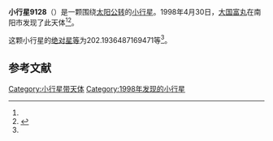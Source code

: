 {{Infobox planet
| bgcolour = #FFFFC0
| name = 9128 Takatumuzi
| symbol = 
| image = 
| caption = 
| discovery = yes
| discovery_ref = 
| discoverer = [[大国富丸|大国富丸]]
| discovery_site = [[南阳市|南阳市]] 
| discovered = 1998年4月30日
| designations = yes
| mp_name = 
| named_after = 
| alt_names = 1998 HQ52/ 1979 WO1 / 1982 QB3 / 1984 BG2 / 1997 CK28
| mp_category = [[主带小行星|主带小行星]]
| orbit_ref = <ref name="a">[http://ssd.jpl.nasa.gov/sbdb.cgi?sstr=9128 9128 Takatumuzi] {{Wayback|url=http://ssd.jpl.nasa.gov/sbdb.cgi?sstr=9128 |date=20201124034520 }}，小行星數據庫瀏覽器（JPL Small-Body Database Browser）－[[美国国家航空航天局|美国国家航空航天局]]喷气推进实验室</ref>
| epoch = 2456400.5 (2013年4月18日更新)
| aphelion = {{convert|2.620884400075591|AU|km|3|abbr=on|lk=out}}
| perihelion = {{convert|1.798182369447688|AU|km|3|abbr=on}}
| semimajor = {{convert|2.20953338476164|AU|km|3|abbr=on}}
| eccentricity = 0.186170989
| period = 1199.635416 [[日|日]]<br />3.28[[儒略年|儒略年]]
| avg_speed = 
| inclination = 3.098746737128407
| asc_node = 117.1840717131073
| mean_anomaly = 
| arg_peri = 202.1936487169471
| satellites = 
| physical_characteristics = yes
| dimensions = 
| mass = 
| density = 
| surface_grav = 
| escape_velocity = 
| sidereal_day = 
| axial_tilt = 
| pole_ecliptic_lat = 
| pole_ecliptic_lon = 
| albedo = 
| temperatures= 
| temp_name1 = 
| mean_temp_1 = 
| max_temp_1 = 
| temp_name2 = 
| max_temp_2 = 
| spectral_type = 
| abs_magnitude = 202.1936487169471
}}

'''小行星9128'''（{{lang-en|9128 Takatumuzi}}）是一颗围绕[[太阳|太阳]][[公转|公转]]的[[小行星|小行星]]。1998年4月30日，[[大国富丸|大国富丸]]在南阳市发现了此天体<ref name="a" /><ref>{{cite news|title=小行星列表|url=http://cfa-www.harvard.edu/iau/lists/NumberedMPs.txt|accessdate=2013-07-08|newspaper=哈佛大学|archive-date=2008-05-17|archive-url=https://web.archive.org/web/20080517010638/http://cfa-www.harvard.edu/iau/lists/NumberedMPs.txt|dead-url=no}}</ref>。

这颗小行星的[[绝对星等|绝对星等]]为202.1936487169471等<ref name="a" />。

==参考文献==
{{reflist}}
{{Minor Planet Number|[[小行星9127|小行星9127]]|[[小行星9129|小行星9129]]}}

{{小天体}}

[[Category:小行星带天体|Category:小行星带天体]]
[[Category:1998年发现的小行星|Category:1998年发现的小行星]]

{{asteroid-stub}}